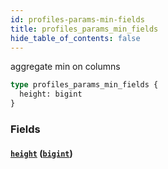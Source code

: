 ```yaml
---
id: profiles-params-min-fields
title: profiles_params_min_fields
hide_table_of_contents: false
---
```


aggregate min on columns

```graphql
type profiles_params_min_fields {
  height: bigint
}
```

### Fields

#### [`height`](#) ([`bigint`](/07-graphql/scalars/bigint))
